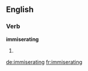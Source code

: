 ==English==

===Verb===
'''immiserating'''

# {{present participle of|immiserate}}

[[de:immiserating]]
[[fr:immiserating]]